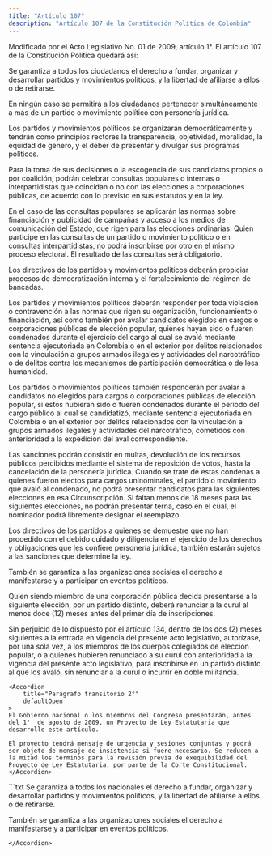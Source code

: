 ```yaml
---
title: "Artículo 107"
description: "Artículo 107 de la Constitución Política de Colombia"
---
```


<Warning>Modificado por el Acto Legislativo No. 01 de 2009, artículo 1°. El artículo 107 de la Constitución Política quedará así: </Warning>

Se garantiza a todos los ciudadanos el derecho a fundar, organizar y desarrollar partidos y movimientos políticos, y la libertad de afiliarse a ellos o de retirarse.

En ningún caso se permitirá a los ciudadanos pertenecer simultáneamente a más de un partido o movimiento político con personería jurídica.

Los partidos y movimientos políticos se organizarán democráticamente y tendrán como principios rectores la transparencia, objetividad, moralidad, la equidad de género, y el deber de presentar y divulgar sus programas políticos.

Para la toma de sus decisiones o la escogencia de sus candidatos propios o por coalición, podrán celebrar consultas populares o internas o interpartidistas que coincidan o no con las elecciones a corporaciones públicas, de acuerdo con lo previsto en sus estatutos y en la ley.

En el caso de las consultas populares se aplicarán las normas sobre financiación y publicidad de campañas y acceso a los medios de comunicación del Estado, que rigen para las elecciones ordinarias. Quien participe en las consultas de un partido o movimiento político o en consultas interpartidistas, no podrá inscribirse por otro en el mismo proceso electoral. El resultado de las consultas será obligatorio.

Los directivos de los partidos y movimientos políticos deberán propiciar procesos de democratización interna y el fortalecimiento del régimen de bancadas.

Los partidos y movimientos políticos deberán responder por toda violación o contravención a las normas que rigen su organización, funcionamiento o financiación, así como también por avalar candidatos elegidos en cargos o corporaciones públicas de elección popular, quienes hayan sido o fueren condenados durante el ejercicio del cargo al cual se avaló mediante sentencia ejecutoriada en Colombia o en el exterior por delitos relacionados con la vinculación a grupos armados ilegales y actividades del narcotráfico o de delitos contra los mecanismos de participación democrática o de lesa humanidad.

Los partidos o movimientos políticos también responderán por avalar a candidatos no elegidos para cargos o corporaciones públicas de elección popular, si estos hubieran sido o fueren condenados durante el período del cargo público al cual se candidatizó, mediante sentencia ejecutoriada en Colombia o en el exterior por delitos relacionados con la vinculación a grupos armados ilegales y actividades del narcotráfico, cometidos con anterioridad a la expedición del aval correspondiente.

Las sanciones podrán consistir en multas, devolución de los recursos públicos percibidos mediante el sistema de reposición de votos, hasta la cancelación de la personería jurídica. Cuando se trate de estas condenas a quienes fueron electos para cargos uninominales, el partido o movimiento que avaló al condenado, no podrá presentar candidatos para las siguientes elecciones en esa Circunscripción. Si faltan menos de 18 meses para las siguientes elecciones, no podrán presentar terna, caso en el cual, el nominador podrá libremente designar el reemplazo.

Los directivos de los partidos a quienes se demuestre que no han procedido con el debido cuidado y diligencia en el ejercicio de los derechos y obligaciones que les confiere personería jurídica, también estarán sujetos a las sanciones que determine la ley.

También se garantiza a las organizaciones sociales el derecho a manifestarse y a participar en eventos políticos.

Quien siendo miembro de una corporación pública decida presentarse a la siguiente elección, por un partido distinto, deberá renunciar a la curul al menos doce (12) meses antes del primer día de inscripciones.

<AccordionGroup>
    <Accordion
        title="Parágrafo transitorio 1°"
        defaultOpen
    >
    Sin perjuicio de lo dispuesto por el artículo 134, dentro de los dos (2) meses siguientes a la entrada en vigencia del presente acto legislativo, autorízase, por una sola vez, a los miembros de los cuerpos colegiados de elección popular, o a quienes hubieren renunciado a su curul con anterioridad a la vigencia del presente acto legislativo, para inscribirse en un partido distinto al que los avaló, sin renunciar a la curul o incurrir en doble militancia.
    </Accordion>

    <Accordion
        title="Parágrafo transitorio 2°"
        defaultOpen
    >
    El Gobierno nacional o los miembros del Congreso presentarán, antes del 1°  de agosto de 2009, un Proyecto de Ley Estatutaria que desarrolle este artículo.

    El proyecto tendrá mensaje de urgencia y sesiones conjuntas y podrá ser objeto de mensaje de insistencia si fuere necesario. Se reducen a la mitad los términos para la revisión previa de exequibilidad del Proyecto de Ley Estatutaria, por parte de la Corte Constitucional.
    </Accordion>

</AccordionGroup>

<Accordion title="Artículo original antes de la modificación:">
```txt 
Se garantiza a todos los nacionales el derecho a fundar, organizar y
desarrollar partidos y movimientos políticos, y la libertad de afiliarse a
ellos o de retirarse.

También se garantiza a las organizaciones sociales el derecho a manifestarse
y a participar en eventos políticos.
```
</Accordion>